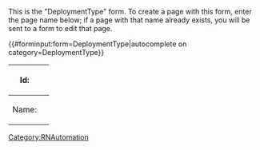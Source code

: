 <noinclude>
This is the "DeploymentType" form.
To create a page with this form, enter the page name below;
if a page with that name already exists, you will be sent to a form to edit that page.


{{#forminput:form=DeploymentType|autocomplete on category=DeploymentType}}

</noinclude><includeonly>
<div id="wikiPreview" style="display: none; padding-bottom: 25px; margin-bottom: 25px; border-bottom: 1px solid #AAAAAA;"></div>
{{{for template|DeploymentType|multiple|displayed fields when minimized=Name}}}
{| class="formtable"
! Id: 
| {{{field|Id|default=uuid}}}
|-
! Name: 
| {{{field|Name}}}
|}
{{{end template}}}

{{{standard input|summary}}}

{{{standard input|minor edit}}} {{{standard input|watch}}}

{{{standard input|save}}} {{{standard input|preview}}} {{{standard input|changes}}} {{{standard input|cancel}}}
</includeonly>
{{HideExpandAll}}

<noinclude>[[Category:RNAutomation]]</noinclude>